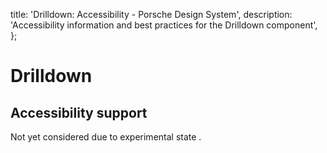 
  title: 'Drilldown: Accessibility - Porsche Design System',
  description: 'Accessibility information and best practices for the Drilldown component',
};

# Drilldown <ComponentStatus tagName="p-drilldown"></ComponentStatus>

## Accessibility support

Not yet considered due to experimental state <ComponentStatus tagName="p-drilldown"></ComponentStatus>.
